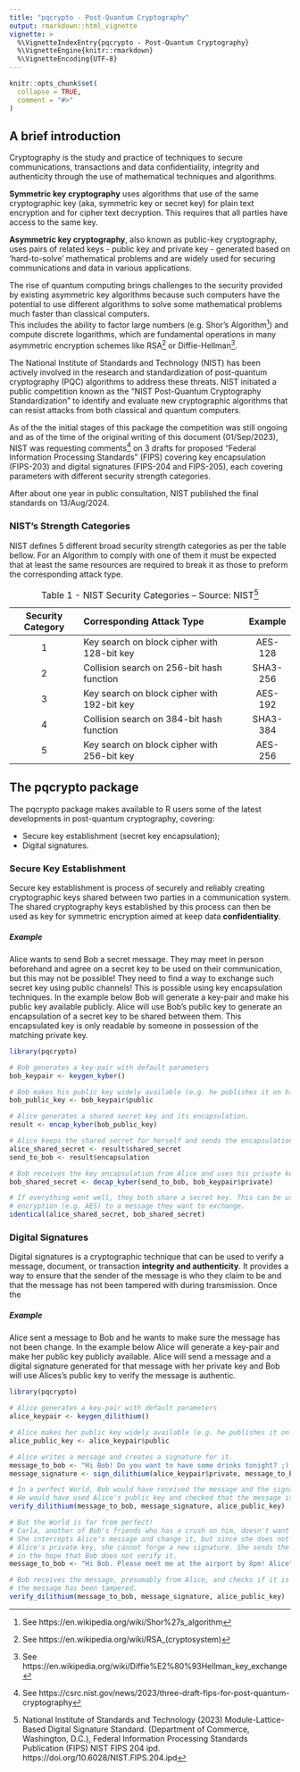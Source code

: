 ```yaml
---
title: "pqcrypto - Post-Quantum Cryptography"
output: rmarkdown::html_vignette
vignette: >
  %\VignetteIndexEntry{pqcrypto - Post-Quantum Cryptography}
  %\VignetteEngine{knitr::rmarkdown}
  %\VignetteEncoding{UTF-8}
---
```


```r
knitr::opts_chunk$set(
  collapse = TRUE,
  comment = "#>"
)
```

## A brief introduction

Cryptography is the study and practice of techniques to secure communications, transactions and data confidentiality, integrity and authenticity through the use of mathematical techniques and algorithms.

**Symmetric key cryptography** uses algorithms that use of the same cryptographic key (aka, symmetric key or secret key) for plain text encryption and for cipher text decryption. This requires that all parties have access to the same key.

**Asymmetric key cryptography**, also known as public-key cryptography, uses pairs of related keys - public key and private key - generated based on 'hard-to-solve' mathematical problems and are widely used for securing communications and data in various applications.

The rise of quantum computing brings challenges to the security provided by existing asymmetric key algorithms because such computers have the potential to use different algorithms to solve some mathematical problems much faster than classical computers.\
This includes the ability to factor large numbers (e.g. Shor's Algorithm^[ See https://en.wikipedia.org/wiki/Shor%27s_algorithm]) and compute discrete logarithms, which are fundamental operations in many asymmetric encryption schemes like RSA^[See https://en.wikipedia.org/wiki/RSA_(cryptosystem)] or Diffie-Hellman^[See https://en.wikipedia.org/wiki/Diffie%E2%80%93Hellman_key_exchange].

The National Institute of Standards and Technology (NIST) has been actively involved in the research and standardization of post-quantum cryptography (PQC) algorithms to address these threats. NIST initiated a public competition known as the "NIST Post-Quantum Cryptography Standardization" to identify and evaluate new cryptographic algorithms that can resist attacks from both classical and quantum computers.  

As of the the initial stages of this package the competition was still ongoing and as of the time of the original writing of this document (01/Sep/2023), NIST was requesting comments^[See https://csrc.nist.gov/news/2023/three-draft-fips-for-post-quantum-cryptography] on 3 drafts for proposed "Federal Information Processing Standards" (FIPS) covering key encapsulation (FIPS-203) and digital signatures (FIPS-204 and FIPS-205), each covering parameters with different security strength categories.

After about one year in public consultation, NIST published the final standards on 13/Aug/2024.


### NIST's Strength Categories

NIST defines 5 different broad security strength categories as per the table bellow. For an Algorithm to comply with one of them it must be expected that at least the same resources are required to break it as those to preform the corresponding attack type.

| Security Category | Corresponding Attack Type                   | Example  |
|:-----------------:|:--------------------------------------------|:--------:|
|         1         | Key search on block cipher with 128-bit key | AES-128  |
|         2         | Collision search on 256-bit hash function   | SHA3-256 |
|         3         | Key search on block cipher with 192-bit key | AES-192  |
|         4         | Collision search on 384-bit hash function   | SHA3-384 |
|         5         | Key search on block cipher with 256-bit key | AES-256  |
: Table 1 - NIST Security Categories  --  Source: NIST^[National Institute of Standards and Technology (2023) Module-Lattice-Based Digital Signature Standard. (Department of Commerce, Washington, D.C.), Federal Information Processing Standards Publication (FIPS) NIST FIPS 204 ipd. https://doi.org/10.6028/NIST.FIPS.204.ipd]


## The pqcrypto package

The pqcrypto package makes available to R users some of the latest developments in post-quantum cryptography, covering:

-   Secure key establishment (secret key encapsulation);
-   Digital signatures.


### Secure Key Establishment

Secure key establishment is process of securely and reliably creating cryptographic keys shared between two parties in a communication system. The shared cryptography keys established by this process can then be used as key for symmetric encryption aimed at keep data __confidentiality__.

##### Example
Alice wants to send Bob a secret message. They may meet in person beforehand and agree on a secret key to be used on their communication, but this may not be possible! They need to find a way to exchange such secret key using public channels! This is possible using key encapsulation techniques. In the example below Bob will generate a key-pair and make his public key available publicly. Alice will use Bob's public key to generate an encapsulation of a secret key to be shared between them. This encapsulated key is only readable by someone in possession of the matching private key.

```r
library(pqcrypto)

# Bob generates a key-pair with default parameters
bob_keypair <- keygen_kyber()

# Bob makes his public key widely available (e.g. he publishes it on his webpage or blog)
bob_public_key <- bob_keypair$public

# Alice generates a shared secret key and its encapsulation.
result <- encap_kyber(bob_public_key)

# Alice keeps the shared secret for herself and sends the encapsulation to Bob.
alice_shared_secret <- result$shared_secret
send_to_bob <- result$encapsulation

# Bob receives the key encapsulation from Alice and uses his private key to get the shared secret.
bob_shared_secret <- decap_kyber(send_to_bob, bob_keypair$private)

# If everything went well, they both share a secret key. This can be used to apply symmetric 
# encryption (e.g. AES) to a message they want to exchange. 
identical(alice_shared_secret, bob_shared_secret)

```


### Digital Signatures
Digital signatures is a cryptographic technique that can be used to verify a message, document, or transaction __integrity and authenticity__. It provides a way to ensure that the sender of the message is who they claim to be and that the message has not been tampered with during transmission. 
Once the 

##### Example

Alice sent a message to Bob and he wants to make sure the message has not been change. In the example below Alice will generate a key-pair and make her public key publicly available. Alice will send a message and a digital signature generated for that message with her private key and Bob will use Alices's public key to verify the message is authentic.

```r
library(pqcrypto)

# Alice generates a key-pair with default parameters
alice_keypair <- keygen_dilithium()

# Alice makes her public key widely available (e.g. he publishes it on her webpage or blog)
alice_public_key <- alice_keypair$public

# Alice writes a message and creates a signature for it.
message_to_bob <- "Hi Bob! Do you want to have some drinks tonight? ;) Alice <3"
message_signature <- sign_dilithium(alice_keypair$private, message_to_bob)

# In a perfect World, Bob would have received the message and the signature from Alice.
# He would have used Alice's public key and checked that the message is authentic. Cheers!
verify_dilithium(message_to_bob, message_signature, alice_public_key)

# But the World is far from perfect!
# Carla, another of Bob's friends who has a crush on him, doesn't want the couple to meet.
# She intercepts Alice's message and change it, but since she does not have access to
# Alice's private key, she cannot forge a new signature. She sends the new message anyway
# in the hope that Bob does not verify it.
message_to_bob <- "Hi Bob. Please meet me at the airport by 8pm! Alice"

# Bob receives the message, presumably from Alice, and checks if it is authentic, to discover
# the message has been tampered.
verify_dilithium(message_to_bob, message_signature, alice_public_key)

```

